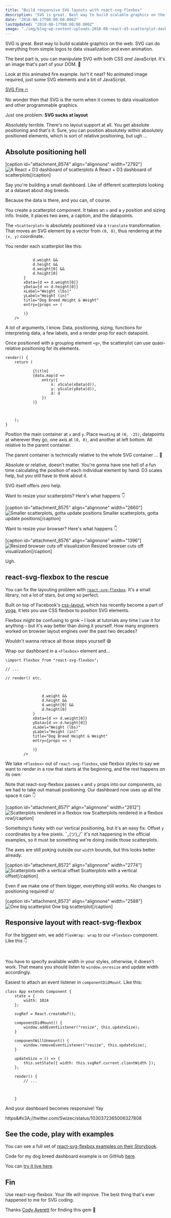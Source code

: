 ```yaml
---
title: "Build responsive SVG layouts with react-svg-flexbox"
description: "SVG is great. Best way to build scalable graphics on the web. SVG can do everything from simple logos to data visualization and even animation."
date: "2018-08-17T08:00:00.000Z"
lastUpdated: "2018-08-17T08:00:00.000Z"
image: "./img/blog-wp-content-uploads-2018-08-react-d3-scatterplot-dashboard.png"
---
```


SVG is great. Best way to build scalable graphics on the web. SVG can do everything from simple logos to data visualization and even animation.



The best part is, you can manipulate SVG with both CSS _and_ JavaScript. It&#x27;s an image that&#x27;s part of your DOM. 🤯



Look at this animated fire example. Isn&#x27;t it neat? No animated image required, just some SVG elements and a bit of JavaScript.



[SVG Fire 🔥](//codepen.io/ste-vg/embed/oZXmdL/?height=265&amp;theme-id=0&amp;default-tab=html,result&amp;embed-version=2)



No wonder then that SVG is the norm when it comes to data visualization and other programmable graphics.



Just one problem: **SVG sucks at layout**



Absolutely terrible. There&#x27;s no layout support at all. You get absolute positioning and that&#x27;s it. Sure, you can position absolutely within absolutely positioned elements, which is sort of relative positioning, but ugh ...



## Absolute positioning hell



\[caption id=&quot;attachment_8574&quot; align=&quot;alignnone&quot; width=&quot;2792&quot;]![A React + D3 dashboard of scatterplots](./img/blog-wp-content-uploads-2018-08-react-d3-scatterplot-dashboard.png) A React + D3 dashboard of scatterplots\[/caption]



Say you&#x27;re building a small dashboard. Like of different scatterplots looking at a dataset about dog breeds.



Because the data is there, and you can, of course.



You create a scatterplot component. It takes an `x` and a `y` position and sizing info. Inside, it places two axes, a caption, and the datapoints.



The `<Scatterplot>` is absolutely positioned via a `translate` transformation. That moves an SVG element by a vector from `(0, 0)`, thus rendering at the `(x, y)` coordinate.



You render each scatterplot like this:



```

            d.weight &&
            d.height &&
            d.weight[0] &&
            d.height[0]
        }
        xData={d => d.weight[0]}
        yData={d => d.height[0]}
        xLabel="Weight (lbs)"
        yLabel="Height (in)"
        title="Dog Breed Height & Weight"
        entry={props => (
            
        )}
    />
```



A lot of arguments, I know. Data, positioning, sizing, functions for interpreting data, a few labels, and a render prop for each datapoint.



Once positioned with a grouping element `<g>`, the scatterplot can use quasi-relative positioning for its elements.



```
render() {
    return (
        
            {title}
            {data.map(d =>
                entry({
                    x: xScale(xData(d)),
                    y: yScale(yData(d)),
                    d: d
                })
            )}
            
            
        
    );
}
```



Position the main container at `x` and `y`. Place `Heading` at `(0, -25)`, datapoints at wherever they go, one axis at `(0, 0)`, and another at left bottom. All relative to the parent container.



The parent container is technically relative to the whole SVG container ... 🤔



Absolute or relative, doesn&#x27;t matter. You&#x27;re gonna have one hell of a fun time calculating the position of each individual element by hand. D3 scales help, but you still have to think about it.



SVG itself offers zero help.



Want to resize your scatterplots? Here&#x27;s what happens 👇



\[caption id=&quot;attachment_8575&quot; align=&quot;alignnone&quot; width=&quot;2660&quot;]![Smaller scatterplots, gotta update positions](./img/blog-wp-content-uploads-2018-08-scatterplots-spaced-out.png) Smaller scatterplots, gotta update positions\[/caption]



Want to resize your browser? Here&#x27;s what happens 👇



\[caption id=&quot;attachment_8576&quot; align=&quot;alignnone&quot; width=&quot;1396&quot;]![Resized browser cuts off visualization](./img/blog-wp-content-uploads-2018-08-not-responsive-at-all.png) Resized browser cuts off visualization\[/caption]



Ugh.



## react-svg-flexbox to the rescue



You can fix the layouting problem with [`react-svg-flexbox`](https://github.com/zoopoetics/react-svg-flexbox). It&#x27;s a small library, not a lot of stars, but omg so perfect.



Built on top of Facebook&#x27;s [css-layout](https://www.npmjs.com/package/css-layout), which has recently become a part of [yoga](https://github.com/facebook/yoga), it lets you use CSS flexbox to position SVG elements.



Flexbox might be confusing to grok – I look at tutorials any time I use it for anything – but it&#x27;s way better than doing it yourself. How many engineers worked on browser layout engines over the past two decades?



Wouldn&#x27;t wanna retrace all those steps yourself 😅



Wrap our dashboard in a `<Flexbox>` element and…



```
\import Flexbox from "react-svg-flexbox";

// ...

// render() etc.

    
        
                d.weight &&
                d.height &&
                d.weight[0] &&
                d.height[0]
            }
            xData={d => d.weight[0]}
            yData={d => d.height[0]}
            xLabel="Weight (lbs)"
            yLabel="Height (in)"
            title="Dog Breed Height & Weight"
            entry={props => (
                
            )}
        />
```



We take `<Flexbox>` out of `react-svg-flexbox`, use flexbox styles to say we want to render in a row that starts at the beginning, and the rest happens on its own.



Note that react-svg-flexbox passes `x` and `y` props into our components, so we had to take out manual positioning. Our dashboard now uses up all the space it can 👇



\[caption id=&quot;attachment_8571&quot; align=&quot;alignnone&quot; width=&quot;2612&quot;]![Scatterplots rendered in a flexbox row](./img/blog-wp-content-uploads-2018-08-scatterplots-in-a-row.png) Scatterplots rendered in a flexbox row\[/caption]



Something&#x27;s funky with our vertical positioning, but it&#x27;s an easy fix. Offset `y` coordinates by a few pixels. ¯\_(ツ)\_/¯ it&#x27;s not happening in the official examples, so it must be something we&#x27;re doing inside those scatterplots.



The axes are still poking outside our `width` bounds, but this looks better already.



\[caption id=&quot;attachment_8572&quot; align=&quot;alignnone&quot; width=&quot;2774&quot;]![Scatterplots with a vertical offset](./img/blog-wp-content-uploads-2018-08-scatterplots-vertical-offset.png) Scatterplots with a vertical offset\[/caption]



Even if we make one of them bigger, everything still works. No changes to positioning required! o/



\[caption id=&quot;attachment_8573&quot; align=&quot;alignnone&quot; width=&quot;2588&quot;]![One big scatterplot](./img/blog-wp-content-uploads-2018-08-one-big-scatterplot.png) One big scatterplot\[/caption]



## Responsive layout with react-svg-flexbox



For the biggest win, we add `flexWrap: wrap` to our `<Flexbox>` component. Like this 👇



```
 
```



You have to specify available width in your styles, otherwise, it doesn&#x27;t work. That means you should listen to `window.onresize` and update width accordingly.



Easiest to attach an event listener in `componentDidMount`. Like this:



```
class App extends Component {
    state = {
        width: 1024
    };

    svgRef = React.createRef();
    
    componentDidMount() {
        window.addEventListener("resize", this.updateSize);
    }

    componentWillUnmount() {
        window.removeEventListener("resize", this.updateSize);
    }

    updateSize = () => {
        this.setState({ width: this.svgRef.current.clientWidth });
    };
    
    render() {
        // ...
        
        
            
    }
```



And your dashboard becomes responsive! Yay



https&amp;#x3A;//twitter.com/Swizec/status/1030372365006327808



## See the code, play with examples



You can see a full set of [react-svg-flexbox examples on their Storybook](https://zoopoetics.github.io/react-svg-flexbox/).



Code for my dog breed dashboard example is on GitHub [here](https://github.com/Swizec/dog-size-intelligence-popularity).



You can [try it live here](https://build-qoyobtahea.now.sh).



## Fin



Use react-svg-flexbox. Your life will improve. The best thing that&#x27;s ever happened to me for SVG coding.



Thanks [Cody Averett](https://twitter.com/code_e_averett) for finding this gem 💎